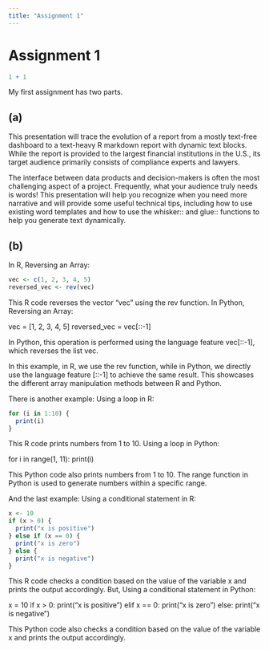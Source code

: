 ```yaml
---
title: "Assignment 1"
---
```


# Assignment 1

```r
1 + 1
```

My first assignment has two parts.

## (a)

This presentation will trace the evolution of a report from a mostly text-free dashboard to a text-heavy R markdown report with dynamic text blocks. While the report is provided to the largest financial institutions in the U.S., its target audience primarily consists of compliance experts and lawyers.

The interface between data products and decision-makers is often the most challenging aspect of a project. Frequently, what your audience truly needs is words! This presentation will help you recognize when you need more narrative and will provide some useful technical tips, including how to use existing word templates and how to use the whisker:: and glue:: functions to help you generate text dynamically.

## (b)
In R, Reversing an Array:

```r
vec <- c(1, 2, 3, 4, 5)
reversed_vec <- rev(vec)

```
This R code reverses the vector "vec" using the rev function.
In Python, Reversing an Array:



vec = [1, 2, 3, 4, 5]
reversed_vec = vec[::-1]

In Python, this operation is performed using the language feature vec[::-1], which reverses the list vec.

In this example, in R, we use the rev function, while in Python, we directly use the language feature [::-1] to achieve the same result. This showcases the different array manipulation methods between R and Python.

There is another example:
Using a loop in R:

```r
for (i in 1:10) {
  print(i)
}

```
This R code prints numbers from 1 to 10.
Using a loop in Python:

for i in range(1, 11):
    print(i)

This Python code also prints numbers from 1 to 10. The range function in Python is used to generate numbers within a specific range.

And the last example:
Using a conditional statement in R:

```r
x <- 10
if (x > 0) {
  print("x is positive")
} else if (x == 0) {
  print("x is zero")
} else {
  print("x is negative")
}

```
This R code checks a condition based on the value of the variable x and prints the output accordingly.
But,
Using a conditional statement in Python:


x = 10
if x > 0:
    print("x is positive")
elif x == 0:
    print("x is zero")
else:
    print("x is negative")



This Python code also checks a condition based on the value of the variable x and prints the output accordingly.



